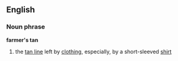 ==English==
===Noun phrase===
'''farmer's tan'''
#the [[tan line]] left by [[clothing]], especially, by a short-sleeved [[shirt]]